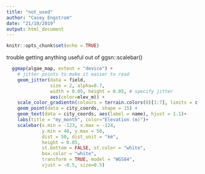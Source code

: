 ```yaml
---
title: "not_used"
author: "Casey Engstrom"
date: "21/10/2019"
output: html_document
---
```


```r
knitr::opts_chunk$set(echo = TRUE)
```

trouble getting anything useful out of ggsn::scalebar()
```r
  ggmap(algae_map, extent = "device") +
    # jitter points to make it easier to read
    geom_jitter(data = field, 
                size = 2, alpha=0.7, 
                width = 0.05, height = 0.05, # specify jitter
                aes(color=elev_m)) +
    scale_color_gradientn(colours = terrain.colors(8)[1:7], limits = c(850,2200)) +
    geom_point(data = city_coords, shape = 15) +
    geom_text(data = city_coords, aes(label = name), hjust = 1.1)+
    labs(title = "my_month", color="Elevation (m)")+
    scalebar(x.min = -123, x.max = -124,
             y.min = 48, y.max = 50,
             dist = 50, dist_unit = "km",
             height = 0.05,
             st.bottom = FALSE, st.color = "white",
             box.color = "white",
             transform = TRUE, model = "WGS84",
             vjust = -0.5, size=0.5)
```
